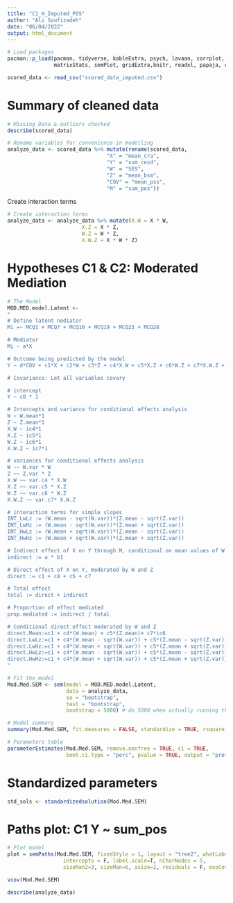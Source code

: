 ```yaml
---
title: "C1_H_Imputed_POS"
author: "Ali Soufizadeh"
date: "06/04/2022"
output: html_document
---
```



```r
# Load packages
pacman::p_load(pacman, tidyverse, kableExtra, psych, lavaan, corrplot, performance, MVN, ICS, dplyr,
               matrixStats, semPlot, gridExtra,knitr, readxl, papaja, report, mice, VIM, rmarkdown, janitor)
```

```r
scored_data <- read_csv("scored_data_imputed.csv")
```

# Summary of cleaned data 
```r
# Missing Data & outliers checked
describe(scored_data)
```


```r
# Rename variables for convenience in modelling
analyze_data <- scored_data %>% mutate(rename(scored_data,
                                "X" = "mean_cra", 
                                "Y" = "sum_cesd",
                                "W" = "SES",
                                "Z" = "mean_bsm",
                                "COV" = "mean_pss",
                                "M" = "sum_pos"))
```

Create interaction terms
```r
# Create interaction terms
analyze_data <- analyze_data %>% mutate(X.W = X * W,
                        X.Z = X * Z,
                        W.Z = W * Z,
                        X.W.Z = X * W * Z)
```


# Hypotheses C1 & C2: Moderated Mediation
```r
# The Model
MOD.MED.model.Latent <-
"
# Define latent nediator
Mi =~ MCQ1 + MCQ7 + MCQ10 + MCQ19 + MCQ23 + MCQ28

# Mediator
Mi ~ a*X

# Outcome being predicted by the model
Y ~ d*COV + c1*X + c2*W + c3*Z + c4*X.W + c5*X.Z + c6*W.Z + c7*X.W.Z + b1*Mi

# Covariance: Let all variables covary

# intercept
Y ~ c0 * 1

# Intercepts and variance for conditional effects analysis
W ~ W.mean*1
Z ~ Z.mean*1
X.W ~ ic4*1
X.Z ~ ic5*1
W.Z ~ ic6*1
X.W.Z ~ ic7*1

# variances for conditional effects analysis
W ~~ W.var * W
Z ~~ Z.var * Z
X.W ~~ var.c4 * X.W
X.Z ~~ var.c5 * X.Z
W.Z ~~ var.c6 * W.Z
X.W.Z ~~ var.c7* X.W.Z

# interaction terms for simple slopes
INT_LwLz := (W.mean - sqrt(W.var))*(Z.mean - sqrt(Z.var))
INT_LwHz := (W.mean - sqrt(W.var))*(Z.mean + sqrt(Z.var))
INT_HwLz := (W.mean + sqrt(W.var))*(Z.mean - sqrt(Z.var))
INT_HwHz := (W.mean + sqrt(W.var))*(Z.mean + sqrt(Z.var))

# Indirect effect of X on Y through M, conditional on mean values of W and Z
indirect := a * b1

# Direct effect of X on Y, moderated by W and Z
direct := c1 + c4 + c5 + c7

# Total effect
total := direct + indirect

# Proportion of effect mediated
prop.mediated := indirect / total

# Conditional direct effect moderated by W and Z
direct.Mean:=c1 + c4*(W.mean) + c5*(Z.mean)+ c7*ic6
direct.LwLz:=c1 + c4*(W.mean - sqrt(W.var)) + c5*(Z.mean - sqrt(Z.var)) + c7*INT_LwLz
direct.LwHz:=c1 + c4*(W.mean + sqrt(W.var)) + c5*(Z.mean + sqrt(Z.var)) + c7*INT_LwHz
direct.HwLz:=c1 + c4*(W.mean - sqrt(W.var)) + c5*(Z.mean - sqrt(Z.var)) + c7*INT_HwLz
direct.HwHz:=c1 + c4*(W.mean + sqrt(W.var)) + c5*(Z.mean + sqrt(Z.var)) + c7*INT_HwHz
"
```


```r
# Fit the model
Mod.Med.SEM <- sem(model = MOD.MED.model.Latent,
                   data = analyze_data,
                   se = "bootstrap",
                   test = "bootstrap",
                   bootstrap = 5000) # do 5000 when actually running the code
```


```r
# Model summary
summary(Mod.Med.SEM, fit.measures = FALSE, standardize = TRUE, rsquare = TRUE)
```

```r
# Parameters table
parameterEstimates(Mod.Med.SEM, remove.nonfree = TRUE, ci = TRUE, 
                   boot.ci.type = "perc", pvalue = TRUE, output = "pretty")
```

# Standardized parameters
```r
std_sols <- standardizedsolution(Mod.Med.SEM)
```

# Paths plot: C1 Y ~ sum_pos
```r
# Plot model
plot = semPaths(Mod.Med.SEM, fixedStyle = 1, layout = "tree2", whatLabels = "est",
                  intercepts = F, label.scale=T, nCharNodes = 5, 
                  sizeMan2=3, sizeMan=6, asize=2, residuals = F, exoCov = F)
```

```r
vcov(Mod.Med.SEM)
```

```r
describe(analyze_data)
```

